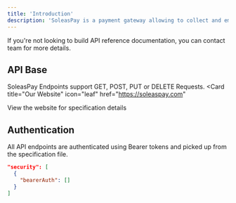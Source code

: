 ```yaml
---
title: 'Introduction'
description: 'SoleasPay is a payment gateway allowing to collect and emit payments on web and mobile applications of their customers through their mobile money wallet, bank and even crypto accounts.'
---
```


<Note>
  If you're not looking to build API reference documentation, you can contact
  team for more details.
</Note>

## API Base

SoleasPay Endpoints support GET, POST, PUT or DELETE Requests.
<Card
  title="Our Website"
  icon="leaf"
  href="https://soleaspay.com"
>
  View the website for specification details
</Card>

## Authentication

All API endpoints are authenticated using Bearer tokens and picked up from the specification file.

```json
"security": [
  {
    "bearerAuth": []
  }
]
```
